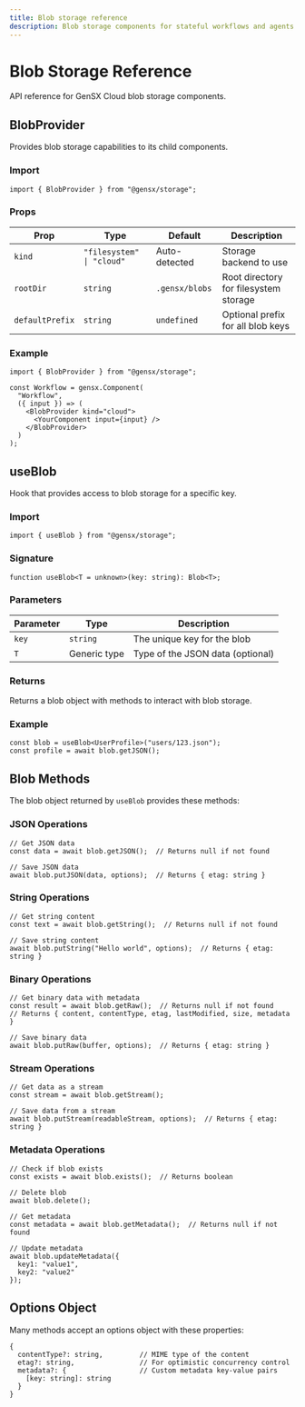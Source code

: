 ```yaml
---
title: Blob storage reference
description: Blob storage components for stateful workflows and agents.
---
```


# Blob Storage Reference

API reference for GenSX Cloud blob storage components.

## BlobProvider

Provides blob storage capabilities to its child components.

### Import

```tsx
import { BlobProvider } from "@gensx/storage";
```

### Props

| Prop | Type | Default | Description |
|------|------|---------|-------------|
| `kind` | `"filesystem" \| "cloud"` | Auto-detected | Storage backend to use |
| `rootDir` | `string` | `.gensx/blobs` | Root directory for filesystem storage |
| `defaultPrefix` | `string` | `undefined` | Optional prefix for all blob keys |

### Example

```tsx
import { BlobProvider } from "@gensx/storage";

const Workflow = gensx.Component(
  "Workflow",
  ({ input }) => (
    <BlobProvider kind="cloud">
      <YourComponent input={input} />
    </BlobProvider>
  )
);
```

## useBlob

Hook that provides access to blob storage for a specific key.

### Import

```tsx
import { useBlob } from "@gensx/storage";
```

### Signature

```tsx
function useBlob<T = unknown>(key: string): Blob<T>;
```

### Parameters

| Parameter | Type | Description |
|-----------|------|-------------|
| `key` | `string` | The unique key for the blob |
| `T` | Generic type | Type of the JSON data (optional) |

### Returns

Returns a blob object with methods to interact with blob storage.

### Example

```tsx
const blob = useBlob<UserProfile>("users/123.json");
const profile = await blob.getJSON();
```

## Blob Methods

The blob object returned by `useBlob` provides these methods:

### JSON Operations

```tsx
// Get JSON data
const data = await blob.getJSON();  // Returns null if not found

// Save JSON data
await blob.putJSON(data, options);  // Returns { etag: string }
```

### String Operations

```tsx
// Get string content
const text = await blob.getString();  // Returns null if not found

// Save string content
await blob.putString("Hello world", options);  // Returns { etag: string }
```

### Binary Operations

```tsx
// Get binary data with metadata
const result = await blob.getRaw();  // Returns null if not found
// Returns { content, contentType, etag, lastModified, size, metadata }

// Save binary data
await blob.putRaw(buffer, options);  // Returns { etag: string }
```

### Stream Operations

```tsx
// Get data as a stream
const stream = await blob.getStream();

// Save data from a stream
await blob.putStream(readableStream, options);  // Returns { etag: string }
```

### Metadata Operations

```tsx
// Check if blob exists
const exists = await blob.exists();  // Returns boolean

// Delete blob
await blob.delete();

// Get metadata
const metadata = await blob.getMetadata();  // Returns null if not found

// Update metadata
await blob.updateMetadata({
  key1: "value1",
  key2: "value2"
});
```

## Options Object

Many methods accept an options object with these properties:

```tsx
{
  contentType?: string,         // MIME type of the content
  etag?: string,                // For optimistic concurrency control
  metadata?: {                  // Custom metadata key-value pairs
    [key: string]: string
  }
}
```